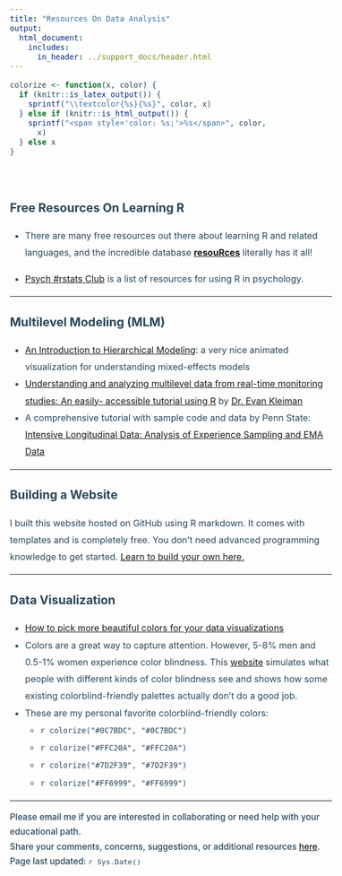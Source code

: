 ```yaml
---
title: "Resources On Data Analysis"
output:
  html_document:
    includes:
      in_header: ../support_docs/header.html
---
```


<style type="text/css">
  .title{
    color: #294759;
    margin-bottom: -1%;
    font-size: 18pt
  }
  body {
    font-size: 12pt;
    color: #294759;
    line-height: 0.8cm;
  }
  h4 {
    font-size: 16pt;
    color: #294759;
    margin-bottom: 20px;
  }
</style>

```r
colorize <- function(x, color) {
  if (knitr::is_latex_output()) {
    sprintf("\\textcolor{%s}{%s}", color, x)
  } else if (knitr::is_html_output()) {
    sprintf("<span style='color: %s;'>%s</span>", color,
      x)
  } else x
}
```

<br>

#### **Free Resources On Learning R**
* There are many free resources out there about learning R and related languages, and the incredible database [**resouRces**](https://www.resourcesdatabase.com/resources/learning_r.html) literally has it all!

* [Psych #rstats Club](https://docs.google.com/spreadsheets/d/1cbOyYoR4CCb4zYvKy2dGgeuKfeRhyA5qS24EdYFHDQY/edit#gid=0) is a list of resources for using R in psychology.

***

#### **Multilevel Modeling (MLM)**
* [An Introduction to Hierarchical Modeling](http://mfviz.com/hierarchical-models/): a very nice animated visualization for understanding mixed-effects models
* [Understanding and analyzing multilevel data from real-time monitoring studies: An easily- accessible tutorial using R](https://psyarxiv.com/xf2pw/) by [Dr. Evan Kleiman](https://kleimanlab.org/)
* A comprehensive tutorial with sample code and data by Penn State: [Intensive Longitudinal Data: Analysis of Experience Sampling and EMA Data](https://quantdev.ssri.psu.edu/resources/intensive-longitudinal-data-analysis-experience-sampling-and-ema-data)

***

#### **Building a Website**

I built this website hosted on GitHub using R markdown. It comes with templates and is completely free. You don't need advanced programming knowledge to get started. [Learn to build your own here.](https://github.com/skills/github-pages)


***

#### **Data Visualization**

* [How to pick more beautiful colors for your data visualizations](https://www.resourcesdatabase.com/resources/visualization.html)
* Colors are a great way to capture attention. However, 5-8% men and 0.5-1% women experience color blindness. This [website](https://davidmathlogic.com/colorblind/#%23D81B60-%231E88E5-%23FFC107-%23004D40) simulates what people with different kinds of color blindness see and shows how some existing colorblind-friendly palettes actually don’t do a good job. 
* These are my personal favorite colorblind-friendly colors:   
  + `r colorize("#0C7BDC", "#0C7BDC")`
  + `r colorize("#FFC20A", "#FFC20A")`
  + `r colorize("#7D2F39", "#7D2F39")`
  + `r colorize("#FF6999", "#FF6999")`
  
---
<p style = "font-size: 11.5pt; font-weight: 500;line-height: 0.7cm;">Please email me if you are interested in collaborating or need help with your educational path.    
Share your comments, concerns, suggestions, or additional resources [here](https://forms.gle/DQfojqWRTGQ8mjq2A).   
Page last updated: `r Sys.Date()`</p>
